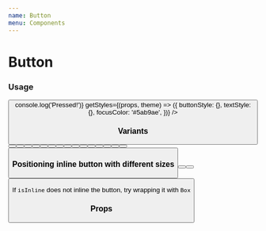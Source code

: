 ```yaml
---
name: Button
menu: Components
---
```



# Button

### Usage

<Playground>
  <Button
    color="primary"
    appearance="primary"
    size="large"
    isLoading={false}
    isActive={false}
    isDisabled={false}
    isInline={false}
    iconBefore={null}
    iconAfter={null}
    iconLoading={null}
    title="Usage"
    onPress={() => console.log('Pressed!')}
    getStyles={(props, theme) => ({
      buttonStyle: {},
      textStyle: {},
      focusColor: '#5ab9ae',
    })}
  />
</Playground>

### Variants

<Playground>
  <Box flexDirection="row">
    <Box paddingRight={16} height={240} justifyContent="space-between">
      <Button color="default" title="Default" />
      <Button color="default" appearance="outline" title="Default" />
      <Button color="default" appearance="minimal" title="Default" />
      <Button color="default" appearance="primary" title="Default" isLoading />
    </Box>
    <Box paddingRight={16} height={240} justifyContent="space-between">
      <Button color="primary" title="Primary" />
      <Button color="primary" appearance="outline" title="Primary" />
      <Button color="primary" appearance="minimal" title="Primary" />
      <Button color="primary" appearance="primary" title="Primary" isLoading />
    </Box>
    <Box paddingRight={16} height={240} justifyContent="space-between">
      <Button color="secondary" title="Secondary" />
      <Button color="secondary" appearance="outline" title="Secondary" />
      <Button color="secondary" appearance="minimal" title="Secondary" />
      <Button
        color="secondary"
        appearance="primary"
        title="Secondary"
        isLoading
      />
    </Box>
    <Box paddingRight={16} height={240} justifyContent="space-between">
      <Button color="danger" title="Danger" />
      <Button color="danger" appearance="outline" title="Danger" />
      <Button color="danger" appearance="minimal" title="Danger" />
      <Button color="danger" appearance="primary" title="Danger" isLoading />
    </Box>
  </Box>
</Playground>

### Positioning inline button with different sizes

<Playground>
  <Box paddingBottom={16} flexDirection="row" justifyContent="flex-start">
    <Button isInline color="primary" title="Left small" size="small" />
  </Box>
  <Box paddingBottom={16} flexDirection="row" justifyContent="center">
    <Button isInline color="primary" title="Center medium" size="medium" />
  </Box>
  <Box paddingBottom={16} flexDirection="row" justifyContent="flex-end">
    <Button isInline color="primary" title="Right large" size="large" />
  </Box>
</Playground>

If `isInline` does not inline the button, try wrapping it with `Box`

### Props

<Props of={Button} />

